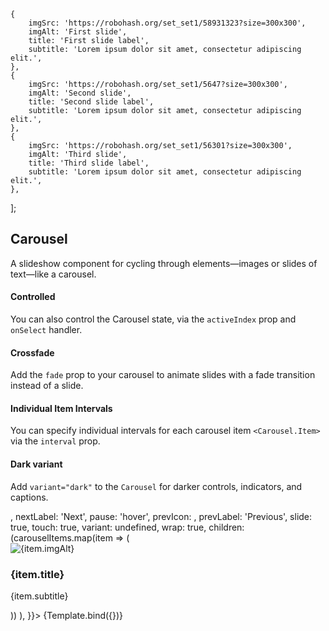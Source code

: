 

    {
        imgSrc: 'https://robohash.org/set_set1/58931323?size=300x300',
        imgAlt: 'First slide',
        title: 'First slide label',
        subtitle: 'Lorem ipsum dolor sit amet, consectetur adipiscing elit.',
    },
    {
        imgSrc: 'https://robohash.org/set_set1/5647?size=300x300',
        imgAlt: 'Second slide',
        title: 'Second slide label',
        subtitle: 'Lorem ipsum dolor sit amet, consectetur adipiscing elit.',
    },
    {
        imgSrc: 'https://robohash.org/set_set1/56301?size=300x300',
        imgAlt: 'Third slide',
        title: 'Third slide label',
        subtitle: 'Lorem ipsum dolor sit amet, consectetur adipiscing elit.',
    },
];

<Meta
    title="Components/Carousel"
    component={Carousel}
/>


## Carousel

A slideshow component for cycling through elements—images or slides of text—like a carousel.

#### Controlled
You can also control the Carousel state, via the `activeIndex` prop and `onSelect` handler.


#### Crossfade
Add the `fade` prop to your carousel to animate slides with a fade transition instead of a slide.

#### Individual Item Intervals
You can specify individual intervals for each carousel item `<Carousel.Item>` via the `interval` prop.

#### Dark variant
Add `variant="dark"` to the `Carousel` for darker controls, indicators, and captions.

<Canvas>
    <Story
        name="Demo"
        args={{
            fade: true,
            interval: 5000,
            controls: true,
            indicators: true,
            keyboard: true,
            indicatorLabels: [],
            nextIcon: <span aria-hidden="true" className="carousel-control-next-icon" />,
            nextLabel: 'Next',
            pause: 'hover',
            prevIcon: <span aria-hidden="true" className="carousel-control-prev-icon" />,
            prevLabel: 'Previous',
            slide: true,
            touch: true,
            variant: undefined,
            wrap: true,
            children: (carouselItems.map(item => (
                    <Carousel.Item>
                        <div className="w-100" style={{ display: 'flex', alignItems: 'center', justifyContent: 'center', backgroundColor: '#36393f' }}>
                            <img
                                className="d-block"
                                src={item.imgSrc}
                                alt={item.imgAlt}
                                style={{ height: '300px' }}
                            />
                        </div>
                        <Carousel.Caption>
                            <h3>{item.title}</h3>
                            <p>{item.subtitle}</p>
                        </Carousel.Caption>
                    </Carousel.Item>
                ))
            ),
        }}>
        {Template.bind({})}
    </Story>
</Canvas>

<ArgsTable story="Demo" />
